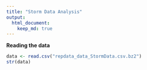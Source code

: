 ```yaml
---
title: "Storm Data Analysis"
output: 
  html_document:
    keep_md: true
---
```

**Reading the data**
```r
data <- read.csv("repdata_data_StormData.csv.bz2")
str(data)
```

